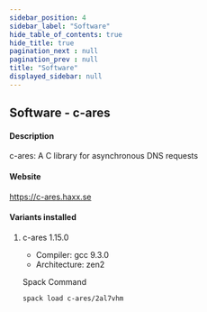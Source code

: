 ```yaml
---
sidebar_position: 4
sidebar_label: "Software"
hide_table_of_contents: true
hide_title: true
pagination_next : null
pagination_prev : null
title: "Software"
displayed_sidebar: null
---
```


## Software - c-ares


#### Description
c-ares: A C library for asynchronous DNS requests

#### Website
https://c-ares.haxx.se

#### Variants installed

1. c-ares 1.15.0

    - Compiler: gcc 9.3.0
    - Architecture: zen2

    Spack Command
    ```bash
    spack load c-ares/2al7vhm
    ```
